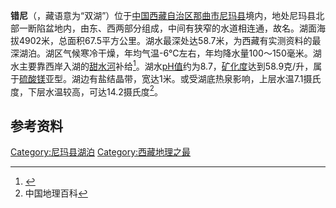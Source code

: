 {{ViewTibetanScript}}
{{Infobox_lake
 |湖泊名稱 =错尼
 |湖泊照片 = 
 |湖泊照片標題 = 
 |測深圖 =
 |測深圖標題 =
 |湖泊所在地 = [[中国|中国]][[西藏|西藏]]
 |座標 = {{coord |34|34|N|87|18|E|display=inline,title|scale:500000_type:waterbody_region:CN}}
 |湖泊類別 = [[咸水湖|咸水湖]]
 |流入 =[[甜水河|甜水河]]
 |流出 = 
 |集水區面積 =3000.5平方公里
 |集水區國家 =
 |湖泊長度 =17公里
 |湖泊闊度 = 最大6.2公里<br />平均3.97公里
 |湖泊面積 =67.5平方公里（东湖面积41.6，西湖面积25.9）
 |平均深度 = 
 |最深深度 =58.7 
 |水體體積 = 
 |湖水停留時間 =
 |湖岸線長度 =
 |海拔高度 = 4902米
 |湖中島嶼 =
 |湖邊城鎮 =
}}
{{Location map
 |China Tibet
 |mark=<!--dot-->Blue pog.svg
 |lat_deg=34|lat_min=34|lat_sec =
 |lon_deg=87|lon_min=18|lon_sec =
 |caption=错尼在[[西藏|西藏]]的位置。
 |position=right
 |width=350
 |float=right
}}
'''错尼'''（{{bo|z=མཚོ་གཉིས|w=mtsho gnyis|t=Tso Nyi}}，藏语意为“双湖”）位于[[中国|中国]][[西藏自治区|西藏自治区]][[那曲市|那曲市]][[尼玛县|尼玛县]]境内，地处尼玛县北部一断陷盆地内，由东、西两部分组成，中间有狭窄的水道相连通，故名。湖面海拔4902米，总面积67.5平方公里。湖水最深处达58.7米，为西藏有实测资料的最深湖泊。湖区气候寒冷干燥，年均气温-6℃左右，年均降水量100～150毫米。湖水主要靠西岸入湖的[[甜水河|甜水河]]补给<ref>{{cite book zh |author=王苏民 窦鸿身 |title=中国湖泊志 |format=M |edition=1 |location=北京 |publisher=科学出版社 |date=1998|pages=419|id= ISBN 7-03-006706-1}}</ref>。湖水[[pH值|pH值]]约为8.7，[[矿化度|矿化度]]达到58.9克/升，属于[[硫酸镁|硫酸镁]]亚型。湖边有盐结晶带，宽达1米。或受湖底热泉影响，上层水温7.1摄氏度，下层水温较高，可达14.2摄氏度<ref>中国地理百科</ref>。
==参考资料==
{{Reflist}}

[[Category:尼玛县湖泊|Category:尼玛县湖泊]]
[[Category:西藏地理之最|Category:西藏地理之最]]